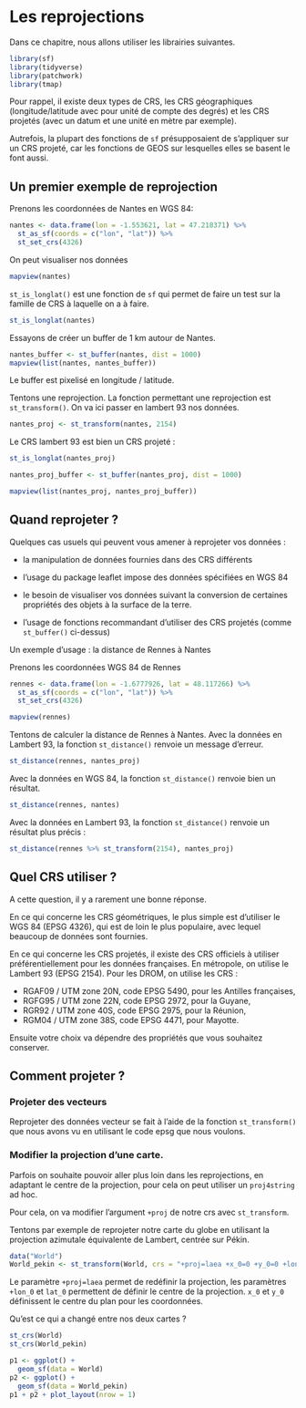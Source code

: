 # Les reprojections {#les-reprojections}

Dans ce chapitre, nous allons utiliser les librairies suivantes.

```r
library(sf)
library(tidyverse)
library(patchwork)
library(tmap)
```


Pour rappel, il existe deux types de CRS, les CRS géographiques (longitude/latitude avec pour unité de compte des degrés) et les CRS projetés (avec un datum et une unité en mètre par exemple).

Autrefois, la plupart des fonctions de `sf` présupposaient de s'appliquer sur un CRS projeté, car les fonctions de GEOS sur lesquelles elles se basent le font aussi.

## Un premier exemple de reprojection

Prenons les coordonnées de Nantes en WGS 84: 

```r
nantes <- data.frame(lon = -1.553621, lat = 47.218371) %>%
  st_as_sf(coords = c("lon", "lat")) %>%
  st_set_crs(4326)
```

On peut visualiser nos données

```r
mapview(nantes)
```


`st_is_longlat()` est une fonction de `sf` qui permet de faire un test sur la famille de CRS à laquelle on a à faire.

```r
st_is_longlat(nantes)
```

Essayons de créer un buffer de 1 km autour de Nantes.

```r
nantes_buffer <- st_buffer(nantes, dist = 1000)
mapview(list(nantes, nantes_buffer))
```

Le buffer est pixelisé en longitude / latitude.

Tentons une reprojection. La fonction permettant une reprojection est `st_transform()`.
On va ici passer en lambert 93 nos données.

```r
nantes_proj <- st_transform(nantes, 2154)
```

Le CRS lambert 93 est bien un CRS projeté : 

```r
st_is_longlat(nantes_proj)
```

```r
nantes_proj_buffer <- st_buffer(nantes_proj, dist = 1000)

mapview(list(nantes_proj, nantes_proj_buffer))
```

## Quand reprojeter ?

Quelques cas usuels qui peuvent vous amener à reprojeter vos données : 

- la manipulation de données fournies dans des CRS différents

- l'usage du package leaflet impose des données spécifiées en WGS 84

- le besoin de visualiser vos données suivant la conversion de certaines propriétés des objets à la surface de la terre.

- l'usage de fonctions recommandant d'utiliser des CRS projetés (comme `st_buffer()` ci-dessus)

Un exemple d'usage : la distance de Rennes à Nantes

Prenons les coordonnées WGS 84 de Rennes

```r
rennes <- data.frame(lon = -1.6777926, lat = 48.117266) %>%
  st_as_sf(coords = c("lon", "lat")) %>%
  st_set_crs(4326)
```

```r
mapview(rennes)
```

Tentons de calculer la distance de Rennes à Nantes.
Avec la données en Lambert 93, la fonction `st_distance()` renvoie un message d'erreur.

```r
st_distance(rennes, nantes_proj)
```

Avec la données en WGS 84, la fonction `st_distance()` renvoie bien un résultat.

```r
st_distance(rennes, nantes)
```

Avec la données en Lambert 93, la fonction `st_distance()` renvoie un résultat plus précis : 
```r
st_distance(rennes %>% st_transform(2154), nantes_proj)
```

## Quel CRS utiliser ?

A cette question, il y a rarement une bonne réponse.  

En ce qui concerne les CRS géométriques, le plus simple est d'utiliser le WGS 84 (EPSG 4326), qui est de loin le plus populaire, avec lequel beaucoup de données sont fournies. 

En ce qui concerne les CRS projetés, il existe des CRS officiels à utiliser préférentiellement pour les données françaises. 
En métropole, on utilise le Lambert 93 (EPSG 2154).
Pour les DROM, on utilise les CRS :  

* RGAF09 / UTM zone 20N, code EPSG 5490, pour les Antilles françaises,  
* RGFG95 / UTM zone 22N, code EPSG 2972, pour la Guyane,
* RGR92 / UTM zone 40S, code EPSG 2975, pour la Réunion, 
* RGM04 / UTM zone 38S, code EPSG 4471, pour Mayotte.

Ensuite votre choix va dépendre des propriétés que vous souhaitez conserver.

## Comment projeter ?

### Projeter des vecteurs

Reprojeter des données vecteur se fait à l'aide de la fonction `st_transform()` que nous avons vu en utilisant le code epsg que nous voulons.

### Modifier la projection d'une carte.

Parfois on souhaite pouvoir aller plus loin dans les reprojections, en adaptant le centre de la projection, pour cela on peut utiliser un `proj4string` ad hoc.

Pour cela, on va modifier l'argument `+proj` de notre crs avec `st_transform`.

Tentons par exemple de reprojeter notre carte du globe en utilisant la projection azimutale équivalente de Lambert, centrée sur Pékin.

```r
data("World")
World_pekin <- st_transform(World, crs = "+proj=laea +x_0=0 +y_0=0 +lon_0=116 +lat_0=40")
```

Le paramètre `+proj=laea` permet de redéfinir la projection, les paramètres `+lon_0` et `lat_0` permettent de définir le centre de la projection. `x_0` et `y_0` définissent le centre du plan pour les coordonnées.

Qu'est ce qui a changé entre nos deux cartes ?

```r
st_crs(World)
st_crs(World_pekin)
```

```r
p1 <- ggplot() +
  geom_sf(data = World)
p2 <- ggplot() +
  geom_sf(data = World_pekin)
p1 + p2 + plot_layout(nrow = 1)
```
